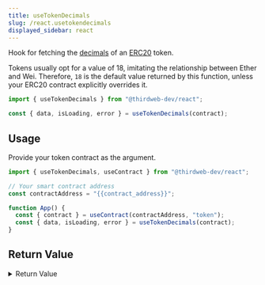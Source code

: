 ```yaml
---
title: useTokenDecimals
slug: /react.usetokendecimals
displayed_sidebar: react
---
```


Hook for fetching the [decimals](https://docs.openzeppelin.com/contracts/3.x/erc20#a-note-on-decimals)
of an [ERC20](/contractkit/interfaces/erc20) token.

Tokens usually opt for a value of 18, imitating the relationship between Ether and Wei.
Therefore, `18` is the default value returned by this function, unless your ERC20 contract explicitly overrides it.

```jsx
import { useTokenDecimals } from "@thirdweb-dev/react";

const { data, isLoading, error } = useTokenDecimals(contract);
```

## Usage

Provide your token contract as the argument.

```jsx
import { useTokenDecimals, useContract } from "@thirdweb-dev/react";

// Your smart contract address
const contractAddress = "{{contract_address}}";

function App() {
  const { contract } = useContract(contractAddress, "token");
  const { data, isLoading, error } = useTokenDecimals(contract);
}
```

## Return Value

<details>
  <summary>Return Value</summary>
  <div>

The hook's `data` property, once loaded, contains the decimals of the ERC20 token.

```ts
number;
```

</div>
</details>

